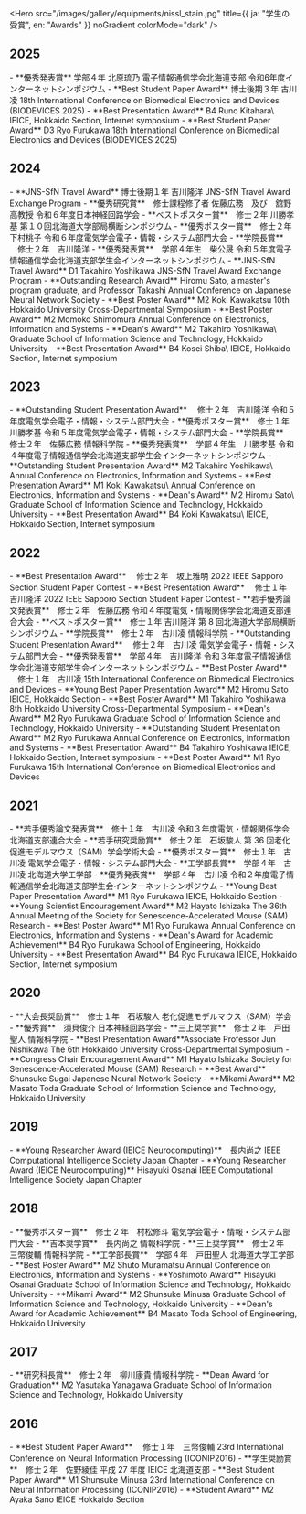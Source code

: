 <Hero
  src="/images/gallery/equipments/nissl_stain.jpg"
  title={{ ja: "学生の受賞", en: "Awards" }}
  noGradient
  colorMode="dark"
/>

## 2025

<Ja>
- **優秀発表賞** 学部４年 北原琉乃
  電子情報通信学会北海道支部 令和6年度インターネットシンポジウム
- **Best Student Paper Award** 博士後期３年 古川凌
  18th International Conference on Biomedical Electronics and Devices (BIODEVICES 2025)

</Ja>

<En>
- **Best Presentation Award** B4 Runo Kitahara\ IEICE,
  Hokkaido Section, Internet symposium
- **Best Student Paper Award** D3 Ryo Furukawa
  18th International Conference on Biomedical Electronics and Devices (BIODEVICES 2025)

</En>

## 2024

<Ja>
- **JNS-SfN Travel Award** 博士後期１年 吉川隆洋
  JNS-SfN Travel Award Exchange Program
- **優秀研究賞**　修士課程修了者 佐藤広務　及び　舘野高教授
  令和６年度日本神経回路学会
- **ベストポスター賞**　修士２年 川勝孝基
  第１０回北海道大学部局横断シンポジウム
- **優秀ポスター賞**　修士２年　下村桃子
  令和６年度電気学会電子・情報・システム部門大会
- **学院長賞** 　修士２年　吉川隆洋
- **優秀発表賞**　学部４年生　柴公晟
  令和５年度電子情報通信学会北海道支部学生会インターネットシンポジウム

</Ja>

<En>
- **JNS-SfN Travel Award** D1 Takahiro Yoshikawa JNS-SfN Travel Award Exchange
  Program 
- **Outstanding Research Award** Hiromu Sato, a master's program
  graduate, and Professor Takashi Annual Conference on Japanese Neural Network
  Society 
- **Best Poster Award** M2 Koki Kawakatsu 10th Hokkaido University
  Cross-Departmental Symposium 
- **Best Poster Award** M2 Momoko Shimomura
  Annual Conference on Electronics, Information and Systems 
- **Dean's Award**
  M2 Takahiro Yoshikawa\ Graduate School of Information Science and Technology,
  Hokkaido University 
- **Best Presentation Award** B4 Kosei Shiba\ IEICE,
  Hokkaido Section, Internet symposium

</En>

## 2023

<Ja>
- **Outstanding Student Presentation Award** 　修士２年　吉川隆洋
  令和５年度電気学会電子・情報・システム部門大会
- **優秀ポスター賞**　修士１年　川勝孝基
  令和５年度電気学会電子・情報・システム部門大会
- **学院長賞**　修士２年　佐藤広務
  情報科学院
- **優秀発表賞**　学部４年生　川勝孝基
  令和４年度電子情報通信学会北海道支部学生会インターネットシンポジウム

</Ja>

<En>
- **Outstanding Student Presentation Award** M2 Takahiro Yoshikawa\
  Annual Conference on Electronics, Information and Systems
- **Best Presentation Award** M1 Koki Kawakatsu\
  Annual Conference on Electronics, Information and Systems
- **Dean's Award** M2 Hiromu Sato\
  Graduate School of Information Science and Technology, Hokkaido University
- **Best Presentation Award** B4 Koki Kawakatsu\
  IEICE, Hokkaido Section, Internet symposium

</En>

## 2022

<Ja>
- **Best Presentation Award** 　修士２年　坂上雅明
  2022 IEEE Sapporo Section Student Paper Contest
- **Best Presentation Award** 　修士１年　吉川隆洋
  2022 IEEE Sapporo Section Student Paper Contest
- **若手優秀論文発表賞**　修士２年　佐藤広務
  令和４年度電気・情報関係学会北海道支部連合大会
- **ベストポスター賞**　修士１年 吉川隆洋
  第 8 回北海道大学部局横断シンポジウム
- **学院長賞**　修士２年　古川凌
  情報科学院
- **Outstanding Student Presentation Award** 　修士２年　古川凌
  電気学会電子・情報・システム部門大会
- **優秀発表賞**　学部４年　吉川隆洋
  令和３年度電子情報通信学会北海道支部学生会インターネットシンポジウム
- **Best Poster Award** 　修士１年　古川凌
  15th International Conference on Biomedical Electronics and Devices

</Ja>

<En>
- **Young Best Paper Presentation Award** M2 Hiromu Sato
  IEICE, Hokkaido Section
- **Best Poster Award** M1 Takahiro Yoshikawa
  8th Hokkaido University Cross-Departmental Symposium
- **Dean's Award** M2 Ryo Furukawa
  Graduate School of Information Science and Technology, Hokkaido University
- **Outstanding Student Presentation Award** M2 Ryo Furukawa
  Annual Conference on Electronics, Information and Systems
- **Best Presentation Award** B4 Takahiro Yoshikawa
  IEICE, Hokkaido Section, Internet symposium
- **Best Poster Award** M1 Ryo Furukawa
  15th International Conference on Biomedical Electronics and Devices

</En>

## 2021

<Ja>
- **若手優秀論文発表賞**　修士１年　古川凌
  令和３年度電気・情報関係学会北海道支部連合大会
- **若手研究奨励賞**　修士２年　石坂駿人
  第 36 回老化促進モデルマウス（SAM）学会学術大会
- **優秀ポスター賞**　修士１年　古川凌
  電気学会電子・情報・システム部門大会
- **工学部長賞**　学部４年　古川凌
  北海道大学工学部
- **優秀発表賞**　学部４年　古川凌
  令和２年度電子情報通信学会北海道支部学生会インターネットシンポジウム

</Ja>

<En>
- **Young Best Paper Presentation Award** M1 Ryo Furukawa
  IEICE, Hokkaido Section
- **Young Scientist Encouragement Award** M2 Hayato Ishizaka
  The 36th Annual Meeting of the Society for Senescence-Accelerated Mouse (SAM) Research
- **Best Poster Award** M1 Ryo Furukawa
  Annual Conference on Electronics, Information and Systems
- **Dean's Award for Academic Achievement** B4 Ryo Furukawa
  School of Engineering, Hokkaido University
- **Best Presentation Award** B4 Ryo Furukawa
  IEICE, Hokkaido Section, Internet symposium

</En>

## 2020

<Ja>
- **大会長奨励賞**　修士１年　石坂駿人
  老化促進モデルマウス（SAM）学会
- **優秀賞**　須貝俊介
  日本神経回路学会
- **三上奨学賞**　修士２年　戸田聖人
  情報科学院

</Ja>

<En>
- **Best Presentation Award**Associate Professor Jun Nishikawa
  The 6th Hokkaido University Cross-Departmental Symposium
- **Congress Chair Encouragement Award** M1 Hayato Ishizaka
  Society for Senescence-Accelerated Mouse (SAM) Research
- **Best Award** Shunsuke Sugai
  Japanese Neural Network Society
- **Mikami Award** M2 Masato Toda
  Graduate School of Information Science and Technology, Hokkaido University

</En>

## 2019

<Ja>
- **Young Researcher Award (IEICE Neurocomputing)**　長内尚之
  IEEE Computational Intelligence Society Japan Chapter

</Ja>

<En>
- **Young Researcher Award (IEICE Neurocomputing)** Hisayuki Osanai
  IEEE Computational Intelligence Society Japan Chapter

</En>

## 2018

<Ja>
- **優秀ポスター賞**　修士 2 年　村松修斗
  電気学会電子・情報・システム部門大会
- **吉本奨学賞**　長内尚之
  情報科学院
- **三上奨学賞**　修士２年　三幣俊輔
  情報科学院
- **工学部長賞**　学部４年　戸田聖人
  北海道大学工学部

</Ja>

<En>
- **Best Poster Award** M2 Shuto Muramatsu
  Annual Conference on Electronics, Information and Systems
- **Yoshimoto Award** Hisayuki Osanai
  Graduate School of Information Science and Technology, Hokkaido University
- **Mikami Award** M2 Shunsuke Minusa
  Graduate School of Information Science and Technology, Hokkaido University
- **Dean's Award for Academic Achievement** B4 Masato Toda
  School of Engineering, Hokkaido University

</En>

## 2017

<Ja>
- **研究科長賞**　修士２年　柳川康貴
  情報科学院

</Ja>

<En>
- **Dean Award for Graduation** M2 Yasutaka Yanagawa
  Graduate School of Information Science and Technology, Hokkaido University

</En>

## 2016

<Ja>
- **Best Student Paper Award** 　修士１年　三幣俊輔
  23rd International Conference on Neural Information Processing (ICONIP2016)
- **学生奨励賞**　修士２年　佐野綾佳
  平成 27 年度 IEICE 北海道支部

</Ja>

<En>
- **Best Student Paper Award** M1 Shunsuke Minusa
  23rd International Conference on Neural Information Processing (ICONIP2016)
- **Student Award** M2 Ayaka Sano
  IEICE Hokkaido Section

</En>
